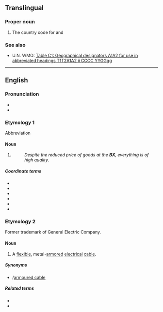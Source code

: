 {{also|Bx}}

==Translingual==

===Proper noun===
{{head|mul|proper noun}}

# The {{w|lang=en|World Meteorological Organization}} country code for {{l|en|Belgium}} and {{l|en|Luxembourg}}

===See also===
* U.N. WMO: [https://www.wmo.int/pages/prog/www/ois/Operational_Information/Publications/WMO_386/AHLsymbols/TableC1.html Table C1: Geographical designators A1A2 for use in abbreviated headings T1T2A1A2 ii CCCC YYGGgg]

----

==English==
{{wikipedia|lang=en}}

===Pronunciation===
* {{IPA|en|/biːˈɛks/}}
* {{rhymes|en|ɛks}}

===Etymology 1===
Abbreviation

====Noun====
{{en-noun|es}}

# {{lb|en|US|military}} {{initialism of|en|base exchange}} {{ngd|The U.S. [[Air Force]]'s {{w|lang=en|Base Exchange}}}}
#: ''Despite the reduced price of goods at the '''BX''', everything is of high quality''.

=====Coordinate terms=====
{{sense|base exchange}}
{{top3}}
* {{l|en|PX}}
* {{l|en|NEX}}
* {{l|en|MCX}}
* {{l|en|CGX}}
* {{l|en|commissary}}
* {{l|en|shopette}}
{{bottom}}

===Etymology 2===
Former trademark of General Electric Company.

====Noun====
{{en-noun|?}}

# A [[flexible]], metal-[[armored]] [[electrical]] [[cable]].

=====Synonyms=====
* {{l|en|armored cable}}/[[armoured cable]]

=====Related terms=====
* {{l|en|electrical cable}}
* {{l|en|power cable}}